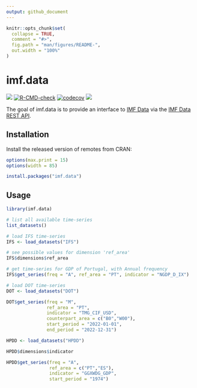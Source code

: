 ```yaml
---
output: github_document
---
```


<!-- README.md is generated from README.Rmd. Please edit that file -->

```r
knitr::opts_chunk$set(
  collapse = TRUE,
  comment = "#>",
  fig.path = "man/figures/README-",
  out.width = "100%"
)
```

# imf.data

<!-- badges: start -->
[![](https://www.r-pkg.org/badges/version/imf.data)](https://www.r-pkg.org/pkg/imf.data)
[![R-CMD-check](https://github.com/pedrobtz/imf.data/actions/workflows/R-CMD-check.yaml/badge.svg)](https://github.com/pedrobtz/imf.data/actions/workflows/R-CMD-check.yaml)
[![codecov](https://codecov.io/gh/pedrobtz/imf.data/graph/badge.svg?token=VQQI8WH9GR)](https://codecov.io/gh/pedrobtz/imf.data)
[![](https://cranlogs.r-pkg.org/badges/grand-total/imf.data)](https://cranlogs.r-pkg.org/badges/grand-total/imf.data)
<!-- badges: end -->

The goal of imf.data is to provide an interface to [IMF Data](https://data.imf.org/) via the [IMF Data REST API](https://datahelp.imf.org/knowledgebase/articles/667681-json-restful-web-service).

## Installation

Install the released version of remotes from CRAN:

```r
options(max.print = 15)
options(width = 85)
```

``` r
install.packages("imf.data")
```

## Usage

```r
library(imf.data)

# list all available time-series
list_datasets()
```

```r
# load IFS time-series
IFS <- load_datasets("IFS")

# see possible values for dimension 'ref_area'
IFS$dimensions$ref_area

# get time-series for GDP of Portugal, with Annual frequency
IFS$get_series(freq = "A", ref_area = "PT", indicator = "NGDP_D_IX")
```

```r
# load DOT time-series
DOT <- load_datasets("DOT")

DOT$get_series(freq = "M",
               ref_area = "PT",
               indicator = "TMG_CIF_USD",
               counterpart_area = c("B0","W00"),
               start_period = "2022-01-01",
               end_period = "2022-12-31")
```


```r
HPDD <- load_datasets("HPDD")

HPDD$dimensions$indicator

HPDD$get_series(freq = "A",
                ref_area = c("PT","ES"),
                indicator = "GGXWDG_GDP", 
                start_period = "1974")
```
